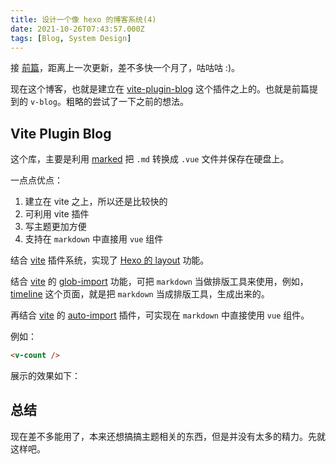 ```yaml
---
title: 设计一个像 hexo 的博客系统(4)
date: 2021-10-26T07:43:57.000Z
tags: [Blog, System Design]
---
```


接 [前篇](./design-blog-system-3.md)，距离上一次更新，差不多快一个月了，咕咕咕 :)。

现在这个博客，也就是建立在 [vite-plugin-blog] 这个插件之上的。也就是前篇提到的 `v-blog`。粗略的尝试了一下之前的想法。

## Vite Plugin Blog

这个库，主要是利用 [marked] 把 `.md` 转换成 `.vue` 文件并保存在硬盘上。

一点点优点：

1. 建立在 vite 之上，所以还是比较快的
2. 可利用 vite 插件
3. 写主题更加方便
4. 支持在 `markdown` 中直接用 `vue` 组件

结合 [vite] 插件系统，实现了 [Hexo 的 layout](https://hexo.io/docs/front-matter#Settings-amp-Their-Default-Values) 功能。

结合 [vite] 的 [glob-import](https://vitejs.dev/guide/features.html#glob-import) 功能，可把 `markdown` 当做排版工具来使用，例如，[timeline](https://blog.0x-jerry.icu/timeline) 这个页面，就是把 `markdown` 当成排版工具，生成出来的。

再结合 [vite] 的 [auto-import](https://github.com/antfu/unplugin-auto-import) 插件，可实现在 `markdown` 中直接使用 `vue` 组件。

例如：

```md
<v-count />
```

展示的效果如下：


<VCount></VCount>

## 总结

现在差不多能用了，本来还想搞搞主题相关的东西，但是并没有太多的精力。先就这样吧。

[vite]: https://vitejs.dev/
[markdown-it]: https://github.com/markdown-it/markdown-it
[marked]: https://github.com/markedjs/marked
[vite-plugin-blog]: https://github.com/0x-jerry/vite-plugin-blog
